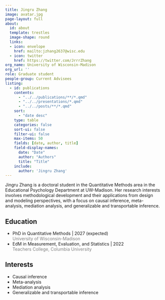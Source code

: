 ```yaml
---
title: Jingru Zhang
image: avatar.jpg
page-layout: full
about:
  id: about
  template: trestles
  image-shape: round
  links:
  - icon: envelope
    href: mailto:jzhang2637@wisc.edu
  - icon: twitter
    href: https://twitter.com/JrrrZhang
org_name: University of Wisconsin-Madison
org_url: ''
role: Graduate student
people-group: Current Advisees
listing:
  - id: publications
    contents: 
      - "../../publications/**/*.qmd"
      - "../../presentations/*.qmd"
      - "../../posts/**/*.qmd"
    sort: 
      - "date desc"
    type: table
    categories: false
    sort-ui: false
    filter-ui: false
    max-items: 50
    fields: [date, author, title]
    field-display-names:
      date: "Date"
      author: "Authors"
      title: "Title"
    include: 
      author: 'Jingru Zhang'
---
```


:::::{#about}

Jingru Zhang is a doctoral student in the Quantitative Methods area in the Educational Psychology Department at UW-Madison. Her research interests involves methodological development and their applications from design and modeling perspectives, with a focus on causal inference, meta-analysis, mediation analysis, and generalizable and transportable inference.

::::{.grid}

::: {.g-col-6}

## Education

- PhD in Quantitative Methods | 2027 (expected) <br> [University of Wisconsin-Madison]{style='color:gray;'}
- EdM in Measurement, Evaluation, and Statistics | 2022 <br> [Teachers College, Columbia University]{style='color:gray;'}

:::

::: {.g-col-6}

## Interests

- Causal inference
- Meta-analysis
- Mediation analysis
- Generalizable and transportable inference

:::

::::

:::::

:::::{#publications}
:::::
